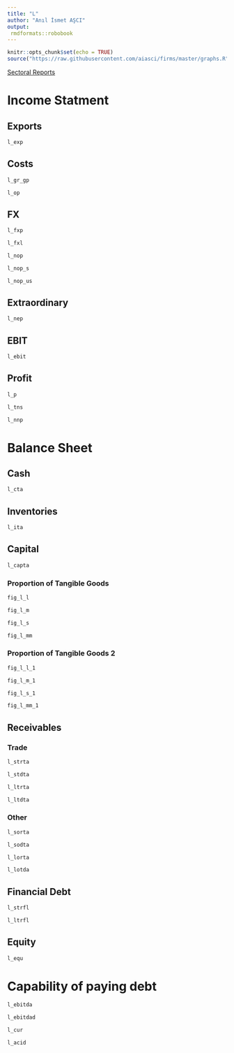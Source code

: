 ```yaml
---
title: "L"
author: "Anıl İsmet AŞCI"
output:
 rmdformats::robobook
---
```


```r
knitr::opts_chunk$set(echo = TRUE)
source("https://raw.githubusercontent.com/aiasci/firms/master/graphs.R")
```


<div><a href="https://aiasci.github.io/firms/sectoral.html">Sectoral Reports </a> </div>

# Income Statment

## Exports

```r
l_exp
```


## Costs

```r
l_gr_gp
```

```r
l_op
```


## FX

```r
l_fxp
```


```r
l_fxl
```


```r
l_nop
```

```r
l_nop_s
```

```r
l_nop_us
```


## Extraordinary

```r
l_nep
```


## EBIT

```r
l_ebit
```

## Profit

```r
l_p
```

```r
l_tns
```

```r
l_nnp
```


# Balance Sheet

## Cash

```r
l_cta
```

## Inventories

```r
l_ita
```

## Capital

```r
l_capta
```

### Proportion of Tangible Goods

```r
fig_l_l
```

```r
fig_l_m
```

```r
fig_l_s
```

```r
fig_l_mm
```

### Proportion of Tangible Goods 2

```r
fig_l_l_1
```

```r
fig_l_m_1
```

```r
fig_l_s_1
```

```r
fig_l_mm_1
```


## Receivables

### Trade

```r
l_strta
```

```r
l_stdta
```

```r
l_ltrta
```

```r
l_ltdta
```

### Other


```r
l_sorta
```

```r
l_sodta
```

```r
l_lorta
```

```r
l_lotda
```

## Financial Debt


```r
l_strfl
```

```r
l_ltrfl
```

## Equity


```r
l_equ
```

# Capability of paying debt


```r
l_ebitda
```

```r
l_ebitdad
```

```r
l_cur
```

```r
l_acid
```

